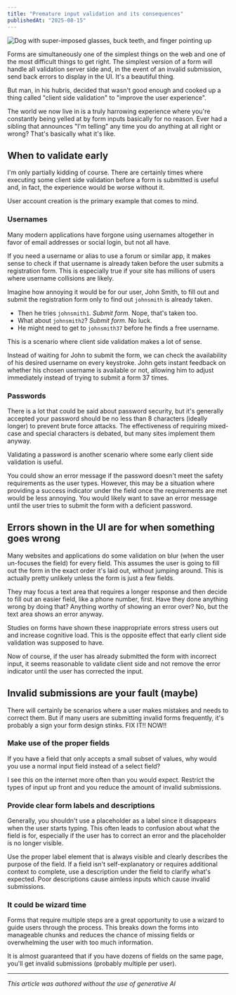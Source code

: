 ```yaml
---
title: "Premature input validation and its consequences"
publishedAt: "2025-08-15"
---
```


![Dog with super-imposed glasses, buck teeth, and finger pointing up](/blog-assets/nerd-dog.webp)

Forms are simultaneously one of the simplest things on the web and one of the most difficult things to get right. The simplest version of a form will handle all validation server side and, in the event of an invalid submission, send back errors to display in the UI. It's a beautiful thing.

But man, in his hubris, decided that wasn't good enough and cooked up a thing called "client side validation" to "improve the user experience".

The world we now live in is a truly harrowing experience where you're constantly being yelled at by form inputs basically for no reason. Ever had a sibling that announces "I'm telling" any time you do anything at all right or wrong? That's basically what it's like.

## When to validate early

I'm only partially kidding of course. There are certainly times where executing some client side validation before a form is submitted is useful and, in fact, the experience would be worse without it.

User account creation is the primary example that comes to mind.

### Usernames

Many modern applications have forgone using usernames altogether in favor of email addresses or social login, but not all have.

If you need a username or alias to use a forum or similar app, it makes sense to check if that username is already taken before the user submits a registration form. This is especially true if your site has millions of users where username collisions are likely.

Imagine how annoying it would be for our user, John Smith, to fill out and submit the registration form only to find out `johnsmith` is already taken.

- Then he tries `johnsmith1`. _Submit form._ Nope, that's taken too.
- What about `johnsmith2`? _Submit form._ No luck.
- He might need to get to `johnsmith37` before he finds a free username.

This is a scenario where client side validation makes a lot of sense.

Instead of waiting for John to submit the form, we can check the availability of his desired username on every keystroke. John gets instant feedback on whether his chosen username is available or not, allowing him to adjust immediately instead of trying to submit a form 37 times.

### Passwords

There is a lot that could be said about password security, but it's generally accepted your password should be no less than 8 characters (ideally longer) to prevent brute force attacks. The effectiveness of requiring mixed-case and special characters is debated, but many sites implement them anyway.

Validating a password is another scenario where some early client side validation is useful.

You could show an error message if the password doesn't meet the safety requirements as the user types. However, this may be a situation where providing a success indicator under the field once the requirements are met would be less annoying. You would likely want to save an error message until the user tries to submit the form with a deficient password.

## Errors shown in the UI are for when something goes wrong

Many websites and applications do some validation on blur (when the user un-focuses the field) for every field. This assumes the user is going to fill out the form in the exact order it's laid out, without jumping around. This is actually pretty unlikely unless the form is just a few fields.

They may focus a text area that requires a longer response and then decide to fill out an easier field, like a phone number, first. Have they done anything wrong by doing that? Anything worthy of showing an error over? No, but the text area shows an error anyway.

Studies on forms have shown these inappropriate errors stress users out and increase cognitive load. This is the opposite effect that early client side validation was supposed to have.

Now of course, if the user has already submitted the form with incorrect input, it seems reasonable to validate client side and not remove the error indicator until the user has corrected the input.

## Invalid submissions are your fault (maybe)

There will certainly be scenarios where a user makes mistakes and needs to correct them. But if many users are submitting invalid forms frequently, it's probably a sign your form design stinks. FIX IT!! NOW!!

### Make use of the proper fields

If you have a field that only accepts a small subset of values, why would you use a normal input field instead of a select field?

I see this on the internet more often than you would expect. Restrict the types of input up front and you reduce the amount of invalid submissions.

### Provide clear form labels and descriptions

Generally, you shouldn't use a placeholder as a label since it disappears when the user starts typing. This often leads to confusion about what the field is for, especially if the user has to correct an error and the placeholder is no longer visible.

Use the proper label element that is always visible and clearly describes the purpose of the field. If a field isn't self-explanatory or requires additional context to complete, use a description under the field to clarify what's expected. Poor descriptions cause aimless inputs which cause invalid submissions.

### It could be wizard time

Forms that require multiple steps are a great opportunity to use a wizard to guide users through the process. This breaks down the forms into manageable chunks and reduces the chance of missing fields or overwhelming the user with too much information.

It is almost guaranteed that if you have dozens of fields on the same page, you'll get invalid submissions (probably multiple per user).

---

_This article was authored without the use of generative AI_
